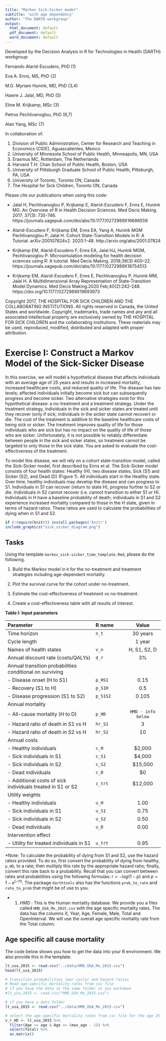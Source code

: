 ```yaml
---
title: "Markov Sick-Sicker model"
subtitle: 'with age dependency'
author: "The DARTH workgroup"
output:
  html_document: default
  pdf_document: default
  word_document: default
---
```


Developed by the Decision Analysis in R for Technologies in Health (DARTH) workgroup:

Fernando Alarid-Escudero, PhD (1) 

Eva A. Enns, MS, PhD (2)	

M.G. Myriam Hunink, MD, PhD (3,4)

Hawre J. Jalal, MD, PhD (5) 

Eline M. Krijkamp, MSc (3)	

Petros Pechlivanoglou, PhD (6,7)

Alan Yang, MSc (7)

In collaboration of: 		

1. Division of Public Administration, Center for Research and Teaching in 
   Economics (CIDE), Aguascalientes, Mexico
2. University of Minnesota School of Public Health, Minneapolis, MN, USA
3. Erasmus MC, Rotterdam, The Netherlands
4. Harvard T.H. Chan School of Public Health, Boston, USA
5. University of Pittsburgh Graduate School of Public Health, Pittsburgh, PA, USA
6. University of Toronto, Toronto ON, Canada
7. The Hospital for Sick Children, Toronto ON, Canada

Please cite our publications when using this code:
 
- Jalal H, Pechlivanoglou P, Krijkamp E, Alarid-Escudero F, Enns E, Hunink MG. 
An Overview of R in Health Decision Sciences. Med Decis Making. 2017; 37(3): 735-746. 
https://journals.sagepub.com/doi/abs/10.1177/0272989X16686559

- Alarid-Escudero F, Krijkamp EM, Enns EA, Yang A, Hunink MGM Pechlivanoglou P,
Jalal H. Cohort State-Transition Models in R: A Tutorial. arXiv:200107824v2. 
2020:1-48. http://arxiv.org/abs/2001.07824

- Krijkamp EM, Alarid-Escudero F, Enns EA, Jalal HJ, Hunink MGM, Pechlivanoglou P. 
Microsimulation modeling for health decision sciences using R: A tutorial. 
Med Decis Making. 2018;38(3):400–22. 
https://journals.sagepub.com/doi/abs/10.1177/0272989X18754513
 
- Krijkamp EM, Alarid-Escudero F, Enns E, Pechlivanoglou P, Hunink MM, Jalal H. 
A Multidimensional Array Representation of State-Transition Model Dynamics.
Med Decis Making.2020 Feb;40(2):242-248. https://doi.org/10.1177/0272989X19893973

Copyright 2017, THE HOSPITAL FOR SICK CHILDREN AND THE COLLABORATING INSTITUTIONS. 
All rights reserved in Canada, the United States and worldwide. Copyright, 
trademarks, trade names and any and all associated intellectual property are 
exclusively owned by THE HOSPITAL FOR SICK CHILDREN and the collaborating 
institutions. These materials may be used, reproduced, modified, distributed 
and adapted with proper attribution.

# Exercise I: Construct a Markov Model of the Sick-Sicker Disease

In this exercise, we will model a hypothetical disease that affects individuals with an average age of 25 years and results in increased mortality, increased healthcare costs, and reduced quality of life. The disease has two levels; affected individuals initially become sick but can subsequently progress and become sicker. Two alternative strategies exist for this hypothetical disease: a no-treatment and a treatment strategy. Under the treatment strategy, individuals in the sick and sicker states are treated until they recover (only if sick; individuals in the sicker state cannot recover) or die. The cost of the treatment is additive to the baseline healthcare costs of being sick or sicker. The treatment improves quality of life for those individuals who are sick but has no impact on the quality of life of those who are sicker. Unfortunately, it is not possible to reliably differentiate between people in the sick and sicker states, so treatment cannot be targeted to only those in the sick state. You are asked to evaluate the cost-effectiveness of the treatment.

To model this disease, we will rely on a cohort state-transition model, called the Sick-Sicker model, first described by Enns et al. The Sick-Sicker model consists of four health states: Healthy (H), two disease states, Sick (S1) and Sicker (S2), and Dead (D) (Figure 1). All individuals start in the Healthy state. Over time, healthy individuals may develop the disease and can progress to S1. Individuals in S1 can recover (return to state H), progress further to S2 or die. Individuals in S2 cannot recover (i.e. cannot transition to either S1 or H). Individuals in H have a baseline probability of death; individuals in S1 and S2 experience increased mortality compared to those in the H state, given in terms of hazard ratios. These ratios are used to calculate the probabilities of dying when in S1 and S2. 

```r
if (!require(knitr)) install.packages('knitr')
include_graphics("sick_sicker_diagram.png")
```

## Tasks

Using the template `markov_sick-sicker_time_template.Rmd`, please do the following. 

1.	Build the Markov model in `R` for the no-treatment and treatment strategies including age-dependent mortality. 

2.	Plot the survival curve for the cohort under no-treatment.

3.	Estimate the cost-effectiveness of treatment vs no-treatment.

4.	Create a cost-effectiveness table with all results of interest.

**Table I: Input parameters**

|           **Parameter**            |  **R name** |   **Value**   |
|:-----------------------------------|:------------|:-------------:|
| Time horizon                       | `n_t`       | 30 years      |
| Cycle length                       |             | 1 year        |
| Names of health states             | `v_n`       | H, S1, S2, D  |
| Annual discount rate (costs/QALYs) | `d_r`       | 3%            |
| Annual transition probabilities conditional on surviving   |             |               |
| - Disease onset (H to S1)          | `p_HS1`     |  0.15         |
| - Recovery (S1 to H)               | `p_S1H`     |  0.5          |
| - Disease progression (S1 to S2)   | `p_S1S2`    |  0.105        |
| Annual mortality                   |             |               |
| - All-cause mortality (H to D)     | `p_HD`      | `HMD - info below`   |
| - Hazard ratio of death in S1 vs H | `hr_S1`     |  3            |
| - Hazard ratio of death in S2 vs H | `hr_S2`     |  10           |
| Annual costs                       |             |               |
| - Healthy individuals              | `c_H`       |  $2,000       |
| - Sick individuals in S1           | `c_S1`      |  $4,000       |
| - Sick individuals in S2           | `c_S2`      |  $15,000      |
| - Dead individuals                 | `c_D`       |  $0           |
| - Additional costs of sick individuals treated in S1 or S2       | `c_trt` | $12,000 |
| Utility weights                    |             |               |
| - Healthy individuals              | `u_H`       |  1.00         |
| - Sick individuals in S1           | `u_S1`      |  0.75         |
| - Sick individuals in S2           | `u_S2`      |  0.50         |
| - Dead individuals                 | `u_D`       |  0.00         |
| Intervention effect                |             |               |
| - Utility for treated individuals in S1 | `u_trt` |  0.95        |

*Note: To calculate the probability of dying from S1 and S2, use the hazard ratios provided. To do so, first convert the probability of dying from healthy, `p_HD`, to a rate; then multiply this rate by the appropriate hazard ratio; finally, convert this rate back to a probability. Recall that you can convert between rates and probabilities using the following formulas: $r = -log(1-p)$ and $p = 1-e^{(-rt)}$. The package `darthtools` also has the functions `prob_to_rate` and `rate_to_prob` that might be of use to you.

* 1. *HMD* : This is the Human mortality database. We provide you a files called `HMD_USA_Mx_2015.csv` with the age specific mortality rates. The data has the columns X, Year, Age, Female, Male, Total and OpenInterval. We will use the overall age specific mortality rate from the Total column.

## Age specific all cause mortality
The code below shows you how to get the data into your R environment. We also provide this in the template.
```r
lt_usa_2015 <- read.csv("../data/HMD_USA_Mx_2015.csv")
head(lt_usa_2015)
```

```r
# Transition probabilities (per cycle) and hazard ratios
# Read age-specific mortality rates from csv file
# if you have the data in the same folder as you markdown
#lt_usa_2015 <- read.csv("HMD_USA_Mx_2015.csv")

# if you have a data folder
lt_usa_2015 <- read.csv("../data/HMD_USA_Mx_2015.csv")

# select the age-specific mortality rates from csv file for the age 25 - 54
v_r_HD <- lt_usa_2015 %>% 
  filter(Age >= age & Age <= (max_age - 1)) %>%
  select(Total) %>%
  as.matrix()
```


